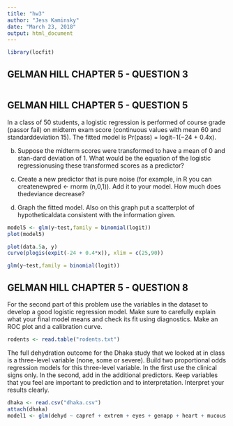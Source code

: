 ```yaml
---
title: "hw3"
author: "Jess Kaminsky"
date: "March 23, 2018"
output: html_document
---
```


```r
library(locfit)
```

## GELMAN HILL CHAPTER 5 - QUESTION 3

```r

```

## GELMAN HILL CHAPTER 5 - QUESTION 5
In a class of 50 students, a logistic regression is performed of course grade (passor fail) on midterm exam score (continuous values with mean 60 and standarddeviation 15). The fitted model is Pr(pass) = logit−1(−24 + 0.4x).

(b)  Suppose the midterm scores were transformed to have a mean of 0 and stan-dard deviation of 1. What would be the equation of the logistic regressionusing these transformed scores as a predictor?

(c) Create a new predictor that is pure noise (for example, in R you can createnewpred <- rnorm (n,0,1)). Add  it to  your model.  How much does thedeviance decrease?


(a)  Graph the fitted model. Also on this graph put a scatterplot of hypotheticaldata consistent with the information given.
```r
model5 <- glm(y~test,family = binomial(logit))
plot(model5)

plot(data.5a, y)
curve(plogis(expit(-24 + 0.4*x)), xlim = c(25,90))
```
```r
glm(y~test,family = binomial(logit))

```
## GELMAN HILL CHAPTER 5 - QUESTION 8
For the second part of this problem use the variables in the dataset to develop a good logistic regression model. Make sure to carefully explain what your final model means and check its fit using diagnostics. Make an ROC plot and a calibration curve.

```r
rodents <- read.table("rodents.txt")
```

The full dehydration outcome for the Dhaka study that we looked at in class is a three-level variable (none, some or severe). Build two proportional odds regression models for this three-level variable. In the first use the clinical signs only. In the second, add in the additional predictors. Keep variables that you feel are important to prediction and to interpretation. Interpret your results clearly.

```r
dhaka <- read.csv("dhaka.csv")
attach(dhaka)
model1 <- glm(dehyd ~ capref + extrem + eyes + genapp + heart + mucous + pulse + resp + tears + thirst + urine, data = dhaka, family = binomial (logit))
```